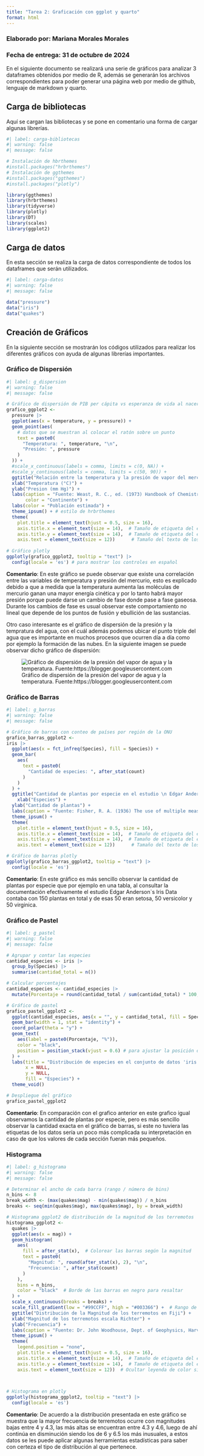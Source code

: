 ---
title: "Tarea 2: Graficación con ggplot y quarto"
format: html
---

### Elaborado por: Mariana Morales Morales

### Fecha de entrega: 31 de octubre de 2024

En el siguiente documento se realizará una serie de gráficos para analizar 3 dataframes obtenidos por medio de R, además se generarán los archivos correspondientes para poder generar una página web por medio de github, lenguaje de markdown y quarto.

## Carga de bibliotecas

Aquí se cargan las bibliotecas y se pone en comentario una forma de cargar algunas librerías.

```{r}
#| label: carga-bibliotecas
#| warning: false
#| message: false

# Instalación de hbrthemes
#install.packages("hrbrthemes")
# Instalación de ggthemes
#install.packages("ggthemes")
#install.packages("plotly")

library(ggthemes)
library(hrbrthemes)
library(tidyverse)
library(plotly)
library(DT)
library(scales)
library(ggplot2)
```

## Carga de datos

En esta sección se realiza la carga de datos correspondiente de todos los dataframes que serán utilizados.

```{r}
#| label: carga-datos
#| warning: false
#| message: false

data("pressure")
data("iris")
data("quakes")
```

## Creación de Gráficos

En la siguiente sección se mostrarán los códigos utilizados para realizar los diferentes gráficos con ayuda de algunas librerías importantes.

### Gráfico de Dispersión

```{r}
#| label: g_dispersion
#| warning: false
#| message: false

# Gráfico de dispersión de PIB per cápita vs esperanza de vida al nacer
grafico_ggplot2 <-
  pressure |>
  ggplot(aes(x = temperature, y = pressure)) +
  geom_point(aes(
    # datos que se muestran al colocar el ratón sobre un punto
    text = paste0(
      "Temperatura: ", temperature, "\n",
      "Presión: ", pressure
    )
  )) +
  #scale_x_continuous(labels = comma, limits = c(0, NA)) +
  #scale_y_continuous(labels = comma, limits = c(50, 90)) +
  ggtitle("Relación entre la temperatura y la presión de vapor del mercurio") +
  xlab("Temperatura (°C)") +
  ylab("Presion (mm Hg)") +
  labs(caption = "Fuente: Weast, R. C., ed. (1973) Handbook of Chemistry and Physics. CRC Press.l",
       color = "Continente") +
  labs(color = "Población estimada") +
  theme_ipsum() + # estilo de hrbrthemes
  theme(
    plot.title = element_text(hjust = 0.5, size = 16),
    axis.title.x = element_text(size = 14),  # Tamaño de etiqueta del eje x
    axis.title.y = element_text(size = 14),  # Tamaño de etiqueta del eje y
    axis.text = element_text(size = 12))      # Tamaño del texto de los ejes)
  
# Gráfico plotly
ggplotly(grafico_ggplot2, tooltip = "text") |> 
  config(locale = 'es') # para mostrar los controles en español
```

**Comentario**: En este gráfico se puede observar que existe una correlación entre las variables de temperatura y presión del mercurio, esto es explicado debido a que a medida que la temperatura aumenta las moléculas de mercurio ganan una mayor energía cinética y por lo tanto habrá mayor presión porque puede darse un cambio de fase donde pase a fase gaseosa. Durante los cambios de fase es usual observar este comportamiento no lineal que depende de los puntos de fusión y ebullición de las sustancias. 

Otro caso interesante es el gráfico de dispersión de la presión y la tempratura del agua, con el cuál además podemos ubicar el punto triple del agua que es importante en muchos procesos que ocurren día a día como por ejemplo la formación de las nubes. En la siguiente imagen se puede observar dicho gráfico de dispersión:

![Gráfico de dispersión de la presión del vapor de agua y la temperatura. Fuente:https://blogger.googleusercontent.com](https://blogger.googleusercontent.com/img/b/R29vZ2xl/AVvXsEj4biRooET1K9g-dbFuR_AffPjdNct7_nEAZREZs24DWvL_H9d87AZPKt66BgU5wtIdkZtC5bKFiQyhZjCZWZUwrghMbHiDmd6DH5V6n8Nk-TAUSJw82022cmFdoc0s0lU7ggSngDw9tx1M/s750/que-es-el-punto-triple-termodinamico-cdiagrama-de-fases.jpg)

### Gráfico de Barras
```{r}
#| label: g_barras
#| warning: false
#| message: false

# Gráfico de barras con conteo de países por región de la ONU
grafico_barras_ggplot2 <-
iris |>
  ggplot(aes(x = fct_infreq(Species), fill = Species)) +                   #fct_infreq= ORDENA LAS BARRAS DE MAYOR A MENOR, fct_inrev(fct_infreq())                                                               las acomoda al reves
  geom_bar(
    aes(
      text = paste0(
        "Cantidad de especies: ", after_stat(count)
      )
    )    
  ) +
  ggtitle("Cantidad de plantas por especie en el estudio \n Edgar Anderson's Iris DataU") +
    xlab("Especies") +
  ylab("Cantidad de plantas") +
  labs(caption = "Fuente: Fisher, R. A. (1936) The use of multiple measurements in taxonomic problems. Annals of Eugenics, 7, Part II, 179–188.") +
  theme_ipsum() +
  theme(
    plot.title = element_text(hjust = 0.5, size = 16),
    axis.title.x = element_text(size = 14),  # Tamaño de etiqueta del eje x
    axis.title.y = element_text(size = 14),  # Tamaño de etiqueta del eje y
    axis.text = element_text(size = 12))      # Tamaño del texto de los ejes

# Gráfico de barras plotly
ggplotly(grafico_barras_ggplot2, tooltip = "text") |> 
  config(locale = 'es')
```
**Comentario**: En este gráfico es más sencillo observar la cantidad de plantas por especie que por ejemplo en una tabla, al consultar la documentación efectivamente el estudio Edgar Anderson`s Iris Data contaba con 150 plantas en total y de esas 50 eran setosa, 50 versicolor y 50 virginica.

### Gráfico de Pastel

```{r}
#| label: g_pastel
#| warning: false
#| message: false

# Agrupar y contar las especies
cantidad_especies <- iris |>
  group_by(Species) |>
  summarise(cantidad_total = n())

# Calcular porcentajes
cantidad_especies <- cantidad_especies |>
  mutate(Porcentaje = round(cantidad_total / sum(cantidad_total) * 100, 1))

# Gráfico de pastel
grafico_pastel_ggplot2 <-
  ggplot(cantidad_especies, aes(x = "", y = cantidad_total, fill = Species)) +
  geom_bar(width = 1, stat = "identity") +
  coord_polar(theta = "y") +
  geom_text(
    aes(label = paste0(Porcentaje, "%")), 
    color = "black",
    position = position_stack(vjust = 0.6) # para ajustar la posición del texto en cada porción
  ) +
  labs(title = "Distribución de especies en el conjunto de datos 'iris'",
       x = NULL,
       y = NULL,
       fill = "Especies") +
  theme_void()

# Despliegue del gráfico
grafico_pastel_ggplot2
```
**Comentario**: En comparación con el grafico anterior en este grafico igual observamos la cantidad de plantas por especie, pero es más sencillo observar la cantidad exacta en el gráfico de barras, si este no tuviera las etiquetas de los datos sería un poco más complicada su interpretación en caso de que los valores de cada sección fueran más pequeños.

### Histograma

```{r}
#| label: g_histograma
#| warning: false
#| message: false

# Determinar el ancho de cada barra (rango / número de bins)
n_bins <- 8
break_width <- (max(quakes$mag) - min(quakes$mag)) / n_bins
breaks <- seq(min(quakes$mag), max(quakes$mag), by = break_width)

# Histograma ggplot2 de distribución de la magnitud de los terremotos
histograma_ggplot2 <- 
  quakes |>
  ggplot(aes(x = mag)) +
  geom_histogram(
    aes(
      fill = after_stat(x),  # Colorear las barras según la magnitud
      text = paste0(
        "Magnitud: ", round(after_stat(x), 2), "\n",
        "Frecuencia: ", after_stat(count)
      )
    ), 
    bins = n_bins,
    color = "black"  # Borde de las barras en negro para resaltar
  ) +
  scale_x_continuous(breaks = breaks) + 
  scale_fill_gradient(low = "#99CCFF", high = "#003366") +  # Rango de colores personalizado
  ggtitle("Distribución de la Magnitud de los terremotos en Fiji") +
  xlab("Magnitud de los terremotos escala Richter") +
  ylab("Frecuencia") +
  labs(caption = "Fuente: Dr. John Woodhouse, Dept. of Geophysics, Harvard University.") +
  theme_ipsum() +
  theme(
    legend.position = "none",
    plot.title = element_text(hjust = 0.5, size = 16),
    axis.title.x = element_text(size = 14),  # Tamaño de etiqueta del eje x
    axis.title.y = element_text(size = 14),  # Tamaño de etiqueta del eje y
    axis.text = element_text(size = 12))  # Ocultar leyenda de color si no es necesaria

  

# Histograma en plotly
ggplotly(histograma_ggplot2, tooltip = "text") |> 
  config(locale = 'es')
```
**Comentario**: De acuerdo a la distribución presentada en este gráfico se muestra que la mayor frecuencia de terremotos ocurre con magnitudes bajas entre 4 y 4.3, las más altas se encuentran entre 4.3 y 4.6, luego de ahí continúa en disminución siendo los de 6 y 6.5 los más inusuales, a estos datos se les puede aplicar algunas herramientas estadísticas para saber con certeza el tipo de distribución al que pertenece.


